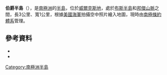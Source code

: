 {{Coord|66|9|S|101|14|E|source:GNIS|display=title}}

'''伯爵半島'''（{{lang-en|Countess Peninsula}}），是[[南極洲|南極洲]]的[[半島|半島]]，位於[[威爾克斯地|威爾克斯地]]，處於[[布斯半島|布斯半島]]和[[邦傑山脈|邦傑山脈]]之間，長3公里、寬1公里，根據[[美國海軍|美國海軍]]拍攝空中照片繪入地圖，現時由[[南極條約體系|南極條約體系]]管理。

==參考資料==
*{{cite gnis | type = antarid | id = 3212| name = Countess Peninsula | accessdate = 2011-11-29}}
*{{usgs-gazetteer|id=3212}}

{{Antarctica-geo-stub}}
[[Category:南極洲半島|Category:南極洲半島]]